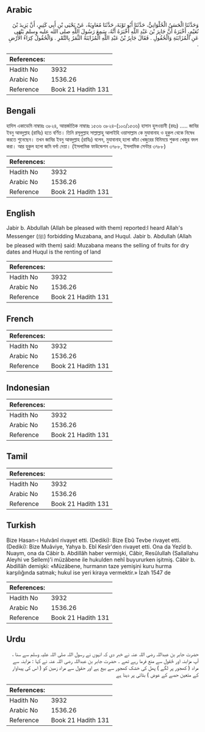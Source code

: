 ## Arabic


<div dir="rtl" lang="ar" style={{fontSize:'larger',backgroundColor:'#f8f9fa',padding:20}}>
وَحَدَّثَنَا الْحَسَنُ الْحُلْوَانِيُّ، حَدَّثَنَا أَبُو تَوْبَةَ، حَدَّثَنَا مُعَاوِيَةُ، عَنْ يَحْيَى بْنِ أَبِي كَثِيرٍ، أَنَّ يَزِيدَ بْنَ نُعَيْمٍ، أَخْبَرَهُ أَنَّ جَابِرَ بْنَ عَبْدِ اللَّهِ أَخْبَرَهُ أَنَّهُ، سَمِعَ رَسُولَ اللَّهِ صلى الله عليه وسلم يَنْهَى عَنِ الْمُزَابَنَةِ وَالْحُقُولِ ‏.‏ فَقَالَ جَابِرُ بْنُ عَبْدِ اللَّهِ الْمُزَابَنَةُ الثَّمَرُ بِالتَّمْرِ ‏.‏ وَالْحُقُولُ كِرَاءُ الأَرْضِ ‏.‏
</div>
<div style={{backgroundColor:'#f8f9fa',padding:20, marginBottom: 10}}><table> <thead> <tr> <th>References:</th> <th></th> </tr> </thead> <tbody><tr><td>Hadith No</td><td>3932</td></tr><tr><td>Arabic No</td><td>1536.26</td></tr><tr><td>Reference</td><td>Book 21 Hadith 131</td></tr></tbody></table></div>

## Bengali


<div dir="ltr" lang="bn" style={{fontSize:'larger',backgroundColor:'#f8f9fa',padding:20}}>
হাদিস একাডেমি নাম্বারঃ ৩৮২৪, আন্তর্জাতিক নাম্বারঃ ১৫৩৬ ৩৮২৪-(১০৩/১৫৩৬) হাসান হুলওয়ানী (রহঃ) ..... জাবির ইবনু আবদুল্লাহ (রাযিঃ) হতে বর্ণিত। তিনি রসূলুল্লাহ সাল্লাল্লাহু আলাইহি ওয়াসাল্লাম কে মুযাবানাহ ও হুকুল থেকে নিষেধ করতে শুনেছেন। তখন জাবির ইবনু আবদুল্লাহ (রাযিঃ) বলেন, মুযাবানাহ্ হলো কাঁচা খেজুরের বিনিময়ে শুকনা খেজুর বদল করা। আর হুকুল হলো জমি বর্গা দেয়া। (ইসলামিক ফাউন্ডেশন ৩৭৮৮, ইসলামিক সেন্টার ৩৭৮৮)
</div>
<div style={{backgroundColor:'#f8f9fa',padding:20, marginBottom: 10}}><table> <thead> <tr> <th>References:</th> <th></th> </tr> </thead> <tbody><tr><td>Hadith No</td><td>3932</td></tr><tr><td>Arabic No</td><td>1536.26</td></tr><tr><td>Reference</td><td>Book 21 Hadith 131</td></tr></tbody></table></div>

## English


<div dir="ltr" lang="en" style={{fontSize:'larger',backgroundColor:'#f8f9fa',padding:20}}>
Jabir b. Abdullah (Allah be pleased with them) reported:I heard Allah's Messenger (ﷺ) forbidding Muzabana, and Huqul. Jabir b. Abdullah (Allah be pleased with them) said: Muzabana means the selling of fruits for dry dates and Huqul is the renting of land
</div>
<div style={{backgroundColor:'#f8f9fa',padding:20, marginBottom: 10}}><table> <thead> <tr> <th>References:</th> <th></th> </tr> </thead> <tbody><tr><td>Hadith No</td><td>3932</td></tr><tr><td>Arabic No</td><td>1536.26</td></tr><tr><td>Reference</td><td>Book 21 Hadith 131</td></tr></tbody></table></div>

## French


<div dir="ltr" lang="fr" style={{fontSize:'larger',backgroundColor:'#f8f9fa',padding:20}}>

</div>
<div style={{backgroundColor:'#f8f9fa',padding:20, marginBottom: 10}}><table> <thead> <tr> <th>References:</th> <th></th> </tr> </thead> <tbody><tr><td>Hadith No</td><td>3932</td></tr><tr><td>Arabic No</td><td>1536.26</td></tr><tr><td>Reference</td><td>Book 21 Hadith 131</td></tr></tbody></table></div>

## Indonesian


<div dir="ltr" lang="id" style={{fontSize:'larger',backgroundColor:'#f8f9fa',padding:20}}>

</div>
<div style={{backgroundColor:'#f8f9fa',padding:20, marginBottom: 10}}><table> <thead> <tr> <th>References:</th> <th></th> </tr> </thead> <tbody><tr><td>Hadith No</td><td>3932</td></tr><tr><td>Arabic No</td><td>1536.26</td></tr><tr><td>Reference</td><td>Book 21 Hadith 131</td></tr></tbody></table></div>

## Tamil


<div dir="ltr" lang="ta" style={{fontSize:'larger',backgroundColor:'#f8f9fa',padding:20}}>

</div>
<div style={{backgroundColor:'#f8f9fa',padding:20, marginBottom: 10}}><table> <thead> <tr> <th>References:</th> <th></th> </tr> </thead> <tbody><tr><td>Hadith No</td><td>3932</td></tr><tr><td>Arabic No</td><td>1536.26</td></tr><tr><td>Reference</td><td>Book 21 Hadith 131</td></tr></tbody></table></div>

## Turkish


<div dir="ltr" lang="tr" style={{fontSize:'larger',backgroundColor:'#f8f9fa',padding:20}}>
Bize Hasan-ı Hulvânî rivayet etti. (Dediki): Bize Ebû Tevbe rivayet etti. (Dediki): Bize Muâviye, Yahya b. Ebî Kesîr'den rivayet etti. Ona da Yezîd b. Nuaym, ona da Câbir b. Abdillâh haber vermişki, Câbir, Resûlullah (Sallallahu Aleyhi ve Sellem)'i müzâbene ile hukulden nehî buyururken işitmiş. Câbir b. Abdillâh demişki: «Müzâbene, hurmanın taze yemişini kuru hurma karşılığında satmak; hukul ise yeri kiraya vermektir.» İzah 1547 de
</div>
<div style={{backgroundColor:'#f8f9fa',padding:20, marginBottom: 10}}><table> <thead> <tr> <th>References:</th> <th></th> </tr> </thead> <tbody><tr><td>Hadith No</td><td>3932</td></tr><tr><td>Arabic No</td><td>1536.26</td></tr><tr><td>Reference</td><td>Book 21 Hadith 131</td></tr></tbody></table></div>

## Urdu


<div dir="rtl" lang="ur" style={{fontSize:'larger',backgroundColor:'#f8f9fa',padding:20}}>
حضرت جابر بن عبداللہ رضی اللہ عنہ نے خبر دی کہ انہوں نے رسول اللہ صلی اللہ علیہ وسلم سے سنا ، آپ مزابنہ اور حُقول سے منع فرما رہے تھے ۔ حضرت جابر بن عبداللہ رضی اللہ عنہ نے کہا : مزابنہ سے مراد ( کھجور پر لگے ) پھل کی خشک کھجور سے بیع ہے اور حقول سے مراد زمین کو ( اس کی پیداوار کے متعین حصے کے عوض ) بٹائی پر دینا ہے
</div>
<div style={{backgroundColor:'#f8f9fa',padding:20, marginBottom: 10}}><table> <thead> <tr> <th>References:</th> <th></th> </tr> </thead> <tbody><tr><td>Hadith No</td><td>3932</td></tr><tr><td>Arabic No</td><td>1536.26</td></tr><tr><td>Reference</td><td>Book 21 Hadith 131</td></tr></tbody></table></div>